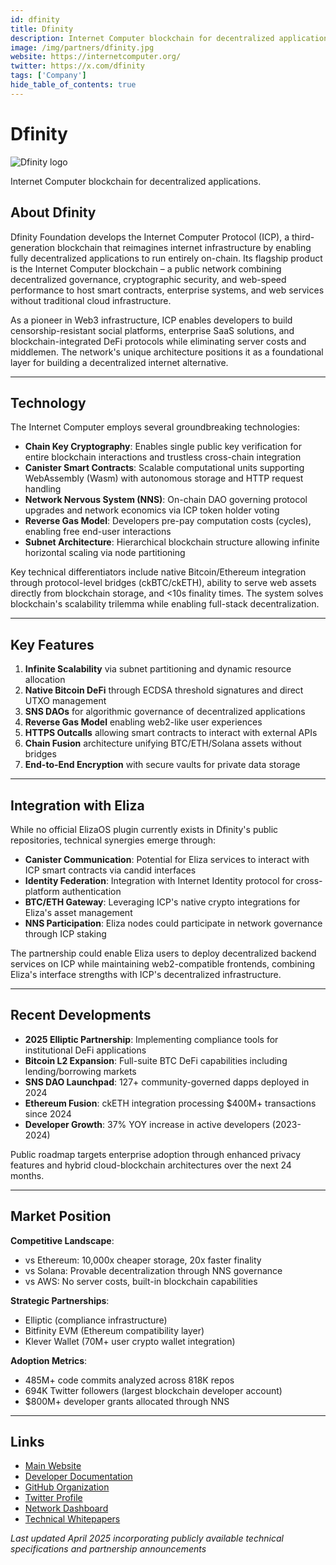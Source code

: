 ```yaml
---
id: dfinity
title: Dfinity
description: Internet Computer blockchain for decentralized applications.
image: /img/partners/dfinity.jpg
website: https://internetcomputer.org/
twitter: https://x.com/dfinity
tags: ['Company']
hide_table_of_contents: true
---
```


# Dfinity

<div className="partner-logo">
  <img src="/img/partners/dfinity.jpg" alt="Dfinity logo" />
</div>

Internet Computer blockchain for decentralized applications.

## About Dfinity

Dfinity Foundation develops the Internet Computer Protocol (ICP), a third-generation blockchain that reimagines internet infrastructure by enabling fully decentralized applications to run entirely on-chain. Its flagship product is the Internet Computer blockchain – a public network combining decentralized governance, cryptographic security, and web-speed performance to host smart contracts, enterprise systems, and web services without traditional cloud infrastructure.

As a pioneer in Web3 infrastructure, ICP enables developers to build censorship-resistant social platforms, enterprise SaaS solutions, and blockchain-integrated DeFi protocols while eliminating server costs and middlemen. The network's unique architecture positions it as a foundational layer for building a decentralized internet alternative.

---

## Technology

The Internet Computer employs several groundbreaking technologies:

- **Chain Key Cryptography**: Enables single public key verification for entire blockchain interactions and trustless cross-chain integration
- **Canister Smart Contracts**: Scalable computational units supporting WebAssembly (Wasm) with autonomous storage and HTTP request handling
- **Network Nervous System (NNS)**: On-chain DAO governing protocol upgrades and network economics via ICP token holder voting
- **Reverse Gas Model**: Developers pre-pay computation costs (cycles), enabling free end-user interactions
- **Subnet Architecture**: Hierarchical blockchain structure allowing infinite horizontal scaling via node partitioning

Key technical differentiators include native Bitcoin/Ethereum integration through protocol-level bridges (ckBTC/ckETH), ability to serve web assets directly from blockchain storage, and &lt;10s finality times. The system solves blockchain's scalability trilemma while enabling full-stack decentralization.

---

## Key Features

1. **Infinite Scalability** via subnet partitioning and dynamic resource allocation
2. **Native Bitcoin DeFi** through ECDSA threshold signatures and direct UTXO management
3. **SNS DAOs** for algorithmic governance of decentralized applications
4. **Reverse Gas Model** enabling web2-like user experiences
5. **HTTPS Outcalls** allowing smart contracts to interact with external APIs
6. **Chain Fusion** architecture unifying BTC/ETH/Solana assets without bridges
7. **End-to-End Encryption** with secure vaults for private data storage

---

## Integration with Eliza

While no official ElizaOS plugin currently exists in Dfinity's public repositories, technical synergies emerge through:

- **Canister Communication**: Potential for Eliza services to interact with ICP smart contracts via candid interfaces
- **Identity Federation**: Integration with Internet Identity protocol for cross-platform authentication
- **BTC/ETH Gateway**: Leveraging ICP's native crypto integrations for Eliza's asset management
- **NNS Participation**: Eliza nodes could participate in network governance through ICP staking

The partnership could enable Eliza users to deploy decentralized backend services on ICP while maintaining web2-compatible frontends, combining Eliza's interface strengths with ICP's decentralized infrastructure.

---

## Recent Developments

- **2025 Elliptic Partnership**: Implementing compliance tools for institutional DeFi applications
- **Bitcoin L2 Expansion**: Full-suite BTC DeFi capabilities including lending/borrowing markets
- **SNS DAO Launchpad**: 127+ community-governed dapps deployed in 2024
- **Ethereum Fusion**: ckETH integration processing $400M+ transactions since 2024
- **Developer Growth**: 37% YOY increase in active developers (2023-2024)

Public roadmap targets enterprise adoption through enhanced privacy features and hybrid cloud-blockchain architectures over the next 24 months.

---

## Market Position

**Competitive Landscape**:

- vs Ethereum: 10,000x cheaper storage, 20x faster finality
- vs Solana: Provable decentralization through NNS governance
- vs AWS: No server costs, built-in blockchain capabilities

**Strategic Partnerships**:

- Elliptic (compliance infrastructure)
- Bitfinity EVM (Ethereum compatibility layer)
- Klever Wallet (70M+ user crypto wallet integration)

**Adoption Metrics**:

- 485M+ code commits analyzed across 818K repos
- 694K Twitter followers (largest blockchain developer account)
- $800M+ developer grants allocated through NNS

---

## Links

- [Main Website](https://internetcomputer.org/)
- [Developer Documentation](https://internetcomputer.org/docs/current/developer-docs/)
- [GitHub Organization](https://github.com/dfinity)
- [Twitter Profile](https://x.com/dfinity)
- [Network Dashboard](https://dashboard.internetcomputer.org/)
- [Technical Whitepapers](https://internetcomputer.org/how-it-works)

_Last updated April 2025 incorporating publicly available technical specifications and partnership announcements_
